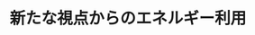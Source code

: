 ﻿---
title: "新たな視点からのエネルギー利用"
category: "工学院"
vol: 73
interviewee: "佐藤・齊藤"
url: "http://netsu-n.mep.titech.ac.jp/"
tags: ["工学","人間","エネルギー","燃料","消費"]
pdf: "73-5-sato-saito.pdf"
career: ""
preface: "人間は、より快適な生活をするために工学を研究、利用してきた。工学技術の利用に伴うエネルギーの大量消費によって、化石燃料の枯渇が懸念されている。さらに先の東日本大震災以降、エネルギー供給量についての不安も高まっている。佐藤・齊藤研究室で研究を行っているエネルギー利用工学は、エネルギーの有効利用を目的としている。今までよりエネルギーをうまく利用する方法を考え、より大きな成果をあげようとするこの分野は、現代に必要とされている分野であるだろう。"
---
